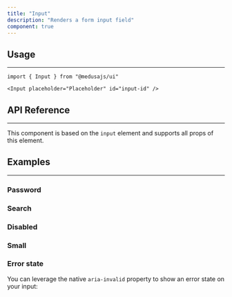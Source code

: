 ```yaml
---
title: "Input"
description: "Renders a form input field"
component: true
---
```


<ComponentExample name="input-demo" />

## Usage

---

```tsx
import { Input } from "@medusajs/ui"
```

```tsx
<Input placeholder="Placeholder" id="input-id" />
```

## API Reference

---

This component is based on the `input` element and supports all props of this element.

<ComponentProps component="input" />

## Examples

---

### Password

<ComponentExample name="input-password" />

### Search

<ComponentExample name="input-search" />

### Disabled

<ComponentExample name="input-disabled" />

### Small

<ComponentExample name="input-small" />

### Error state

You can leverage the native `aria-invalid` property to show an error state on your input:

<ComponentExample name="input-error" />
